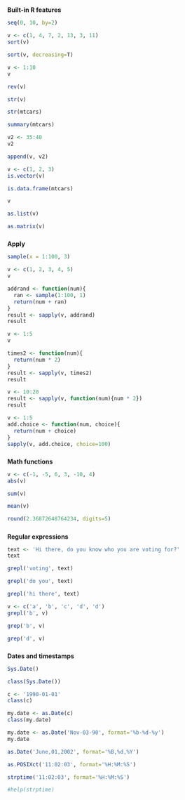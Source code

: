 #####
**Built-in R features**

```r
seq(0, 10, by=2)
```
```r
v <- c(1, 4, 7, 2, 13, 3, 11)
sort(v)
```
```r
sort(v, decreasing=T)
```
```r
v <- 1:10
v
```
```r
rev(v)
```
```r
str(v)
```
```r
str(mtcars)
```
```r
summary(mtcars)
```
```r
v2 <- 35:40
v2
```
```r
append(v, v2)
```
```r
v <- c(1, 2, 3)
is.vector(v)
```
```r
is.data.frame(mtcars)
```
```r
v
```
```r
as.list(v)
```
```r
as.matrix(v)
```
#####
**Apply**

```r
sample(x = 1:100, 3)
```
```r
v <- c(1, 2, 3, 4, 5)
v
```
```r
addrand <- function(num){
  ran <- sample(1:100, 1)
  return(num + ran)
}
result <- sapply(v, addrand)
result
```
```r
v <- 1:5
v
```
```r
times2 <- function(num){
  return(num * 2)
}
result <- sapply(v, times2)
result
```
```r
v <- 10:20
result <- sapply(v, function(num){num * 2})
result
```
```r
v <- 1:5
add.choice <- function(num, choice){
  return(num + choice)
}
sapply(v, add.choice, choice=100)
```
#####
**Math functions**

```r
v <- c(-1, -5, 6, 3, -10, 4)
abs(v)
```
```r
sum(v)
```
```r
mean(v)
```
```r
round(2.36872648764234, digits=5)
```
#####
**Regular expressions**

```r
text <- 'Hi there, do you know who you are voting for?'
text
```
```r
grepl('voting', text)
```
```r
grepl('do you', text)
```
```r
grepl('hi there', text)
```
```r
v <- c('a', 'b', 'c', 'd', 'd')
grepl('b', v)
```
```r
grep('b', v)
```
```r
grep('d', v)
```
#####
**Dates and timestamps**

```r
Sys.Date()
```
```r
class(Sys.Date())
```
```r
c <- '1990-01-01'
class(c)
```
```r
my.date <- as.Date(c)
class(my.date)
```
```r
my.date <- as.Date('Nov-03-90', format='%b-%d-%y')
my.date
```
```r
as.Date('June,01,2002', format='%B,%d,%Y')
```
```r
as.POSIXct('11:02:03', format='%H:%M:%S')
```
```r
strptime('11:02:03', format='%H:%M:%S')
```
```r
#help(strptime)
```
